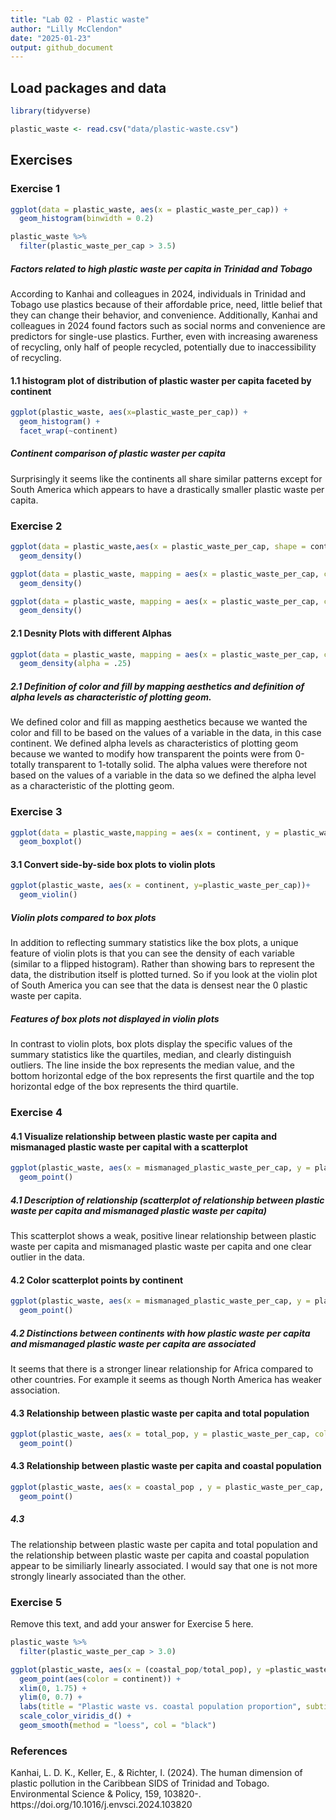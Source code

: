 ```yaml
---
title: "Lab 02 - Plastic waste"
author: "Lilly McClendon"
date: "2025-01-23"
output: github_document
---
```


## Load packages and data

```r
library(tidyverse) 
```

```r
plastic_waste <- read.csv("data/plastic-waste.csv")
```

## Exercises

### Exercise 1

```r
ggplot(data = plastic_waste, aes(x = plastic_waste_per_cap)) +
  geom_histogram(binwidth = 0.2)
```
```r
plastic_waste %>%
  filter(plastic_waste_per_cap > 3.5)
```
##### Factors related to high plastic waste per capita in Trinidad and Tobago
According to Kanhai and colleagues in 2024, individuals in Trinidad and Tobago use plastics because of their affordable price, need, little belief that they can change their behavior, and convenience. Additionally, Kanhai and colleagues in 2024 found factors such as social norms and convenience are predictors for single-use plastics. Further, even with increasing awareness of recycling, only half of people recycled, potentially due to inaccessibility of recycling. 

#### 1.1 histogram plot of distribution of plastic waster per capita faceted by continent

```r
ggplot(plastic_waste, aes(x=plastic_waste_per_cap)) +
  geom_histogram() +
  facet_wrap(~continent)
```

##### Continent comparison of plastic waster per capita
Surprisingly it seems like the continents all share similar patterns except for South America which appears to have a drastically smaller plastic waste per capita. 

### Exercise 2

```r
ggplot(data = plastic_waste,aes(x = plastic_waste_per_cap, shape = continent)) +
  geom_density()
```

```r
ggplot(data = plastic_waste, mapping = aes(x = plastic_waste_per_cap, color = continent)) +
  geom_density()
```


```r
ggplot(data = plastic_waste, mapping = aes(x = plastic_waste_per_cap, color = continent, fill = continent)) +
  geom_density()
```

#### 2.1 Desnity Plots with different Alphas 
```r
ggplot(data = plastic_waste, mapping = aes(x = plastic_waste_per_cap, color = continent, fill = continent)) +
  geom_density(alpha = .25)
```

##### 2.1 Definition of color and fill by mapping aesthetics and definition of alpha levels as characteristic of plotting geom. 

We defined color and fill as mapping aesthetics because we wanted the color and fill to be based on the values of a variable in the data, in this case continent. We defined alpha levels as characteristics of plotting geom because we wanted to modify how transparent the points were from 0-totally transparent to 1-totally solid. The alpha values were therefore not based on the values of a variable in the data so we defined the alpha level as a characteristic of the plotting geom.


### Exercise 3

```r
ggplot(data = plastic_waste,mapping = aes(x = continent, y = plastic_waste_per_cap), title ) +
  geom_boxplot()
```



#### 3.1 Convert side-by-side box plots to violin plots

```r
ggplot(plastic_waste, aes(x = continent, y=plastic_waste_per_cap))+
  geom_violin()
```

##### Violin plots compared to box plots 
In addition to reflecting summary statistics like the box plots, a unique feature of violin plots is that you can see the density of each variable (similar to a flipped histogram). Rather than showing bars to represent the data, the distribution itself is plotted turned. So if you look at the violin plot of South America you can see that the data is densest near the 0 plastic waste per capita.        

##### Features of box plots not displayed in violin plots 
In contrast to violin plots, box plots display the specific values of the summary statistics like the quartiles, median, and clearly distinguish outliers. The line inside the box represents the median value, and the bottom horizontal edge of the box represents the first quartile and the top horizontal edge of the box represents the third quartile.     

### Exercise 4

#### 4.1 Visualize relationship between plastic waste per capita and mismanaged plastic waste per capital with a scatterplot
```r
ggplot(plastic_waste, aes(x = mismanaged_plastic_waste_per_cap, y = plastic_waste_per_cap)) + 
  geom_point()
```

##### 4.1 Description of relationship (scatterplot of relationship between plastic waste per capita and mismanaged plastic waste per capita)

This scatterplot shows a weak, positive linear relationship between plastic waste per capita and mismanaged plastic waste per capita and one clear outlier in the data. 

#### 4.2 Color scatterplot points by continent 

```r
ggplot(plastic_waste, aes(x = mismanaged_plastic_waste_per_cap, y = plastic_waste_per_cap, color = continent)) + 
  geom_point()
```

##### 4.2 Distinctions between continents with how plastic waste per capita and mismanaged plastic waste per capita are associated

It seems that there is a stronger linear relationship for Africa compared to other countries. For example it seems as though North America has weaker association.  

#### 4.3 Relationship between plastic waste per capita and total population

```r
ggplot(plastic_waste, aes(x = total_pop, y = plastic_waste_per_cap, color = continent)) + 
  geom_point()
```

#### 4.3 Relationship between plastic waste per capita and coastal population

```r
ggplot(plastic_waste, aes(x = coastal_pop , y = plastic_waste_per_cap, color = continent)) + 
  geom_point()
```

##### 4.3 
The relationship between plastic waste per capita and total population and the relationship between plastic waste per capita and coastal population appear to be similiarly linearly associated. I would say that one is not more strongly linearly associated than the other. 

### Exercise 5

Remove this text, and add your answer for Exercise 5 here.

```r
plastic_waste %>%
  filter(plastic_waste_per_cap > 3.0)

ggplot(plastic_waste, aes(x = (coastal_pop/total_pop), y =plastic_waste_per_cap)) + 
  geom_point(aes(color = continent)) +
  xlim(0, 1.75) + 
  ylim(0, 0.7) + 
  labs(title = "Plastic waste vs. coastal population proportion", subtitle = "by continent", x = "Coastal population proportion (Coastal/total population)", y = "Plastic waste per capita") +
  scale_color_viridis_d() + 
  geom_smooth(method = "loess", col = "black")
```


### References

Kanhai, L. D. K., Keller, E., & Richter, I. (2024). The human dimension of plastic pollution in the Caribbean SIDS of Trinidad and Tobago. Environmental Science & Policy, 159, 103820-. https://doi.org/10.1016/j.envsci.2024.103820



